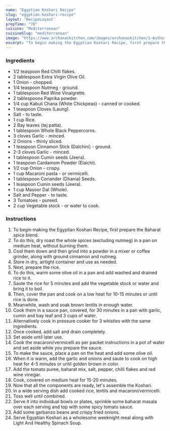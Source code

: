 ---
name: "Egyptian Koshari Recipe"
slug: "egyptian-koshari-recipe"
layout: 'RecipeLayout'
prepTime: "70"
cuisine: "Mediterranean"
cuisineSlug: "mediterranean"
image: "https://www.archanaskitchen.com/images/archanaskitchen/1-Author/Sapana_Behl/Egyptian_Koshari.jpg"
excerpt: "To begin making the Egyptian Koshari Recipe, first prepare the Baharat spice blend"
---

### Ingredients

- 1/2 teaspoon Red Chilli flakes.
- 2 tablespoon Extra Virgin Olive Oil.
- 1 Onion - chopped.
- 1/4 teaspoon Nutmeg - ground.
- 1 tablespoon Red Wine Vinaigrette.
- 2 tablespoons Paprika powder.
- 1/4 cup Kabuli Chana (White Chickpeas) - canned or cooked.
- 1 teaspoon Cloves (Laung).
- Salt - to taste.
- 1 cup Rice.
- 2 Bay leaves (tej patta).
- 1 tablespoon Whole Black Peppercorns.
- 3 cloves Garlic - minced.
- 2 Onions - thinly sliced.
- 1 teaspoon Cinnamon Stick (Dalchini) - ground.
- 2-3 cloves Garlic - minced.
- 1 tablespoon Cumin seeds (Jeera).
- 1 teaspoon Cardamom Powder (Elaichi).
- 1/2 cup Onion - crispy.
- 1 cup Macaroni pasta - or vermicelli.
- 1 tablespoon Coriander (Dhania) Seeds.
- 1 teaspoon Cumin seeds (Jeera).
- 1 cup Masoor Dal (Whole).
- Salt and Pepper - to taste.
- 3 Tomatoes - pureed.
- 2 cup Vegetable stock - or water to cook.

### Instructions

1. To begin making the Egyptian Koshari Recipe, first prepare the Baharat spice blend.
1. To do this, dry roast the whole spices (excluding nutmeg) in a pan on medium heat, without burning them.
1. Cool them down and then grind into a powder in a mixer or coffee grinder, along with ground cinnamon and nutmeg.
1. Store in dry, airtight container and use as needed.
1. Next, prepare the rice.
1. To do this, warm some olive oil in a pan and add washed and drained rice to it.
1. Saute the rice for 5 minutes and add the vegetable stock or water and bring it to boil.
1. Then, cover the pan and cook on a low heat for 10-15 minutes or until rice is done.
1. Meanwhile, wash and soak brown lentils in enough water.
1. Cook them in a sauce pan, covered, for 30 minutes in a pan with garlic, cumin and bay leaf and 3 cups of water.
1. Alternatively cook in pressure cooker for 3 whistles with the same ingredients.
1. Once cooked, add salt and drain completely.
1. Set aside until later use.
1. Cook the macaroni/vermicelli as per packet instructions in a pot of water and set aside while you prepare the sauce.
1. To make the sauce, place a pan on the heat and add some olive oil.
1. When it is warm, add the garlic and onions and saute to cook on high heat for 4-5 minutes or until golden brown in color.
1. Add the tomato puree, baharat mix, salt, pepper, chilli flakes and red wine vinegar.
1. Cook, covered on medium heat for 15-20 minutes.
1. Now that all the components are ready, let's assemble the Koshari.
1. In a wide serving dish add cooked rice, lentils and macaroni/vermicelli.
1. Toss well until combined.
1. Serve it into individual bowls or plates, sprinkle some baharat masala over each serving and top with some spicy tomato sauce.
1. Add some garbanzo beans and crispy fried onions.
1. Serve Egyptian Koshari as a wholesome weeknight meal along with Light And Healthy Spinach Soup.
